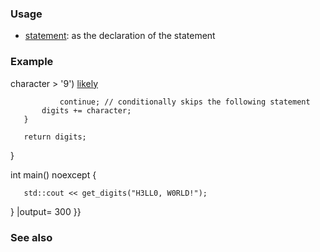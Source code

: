 {{cpp/keyword/title|{{tt|continue}}}}
{{cpp/keyword/navbar}}

===Usage===
* [[cpp/language/continue|{{tt|continue}} statement]]: as the declaration of the statement

===Example===
{{example
|code=
#include &lt;iostream&gt;
#include &lt;string&gt;

[[nodiscard]] constexpr auto get_digits(const std::string&amp; string) noexcept
{
    std::string digits{};

    for (const auto&amp; character: string)
    {
        if (character &lt; '0' {{!!}} character &gt; '9') [[likely]]
            continue; // conditionally skips the following statement
        digits += character;
    }
    
    return digits;
}

int main() noexcept
{
    std::cout &lt;&lt; get_digits("H3LL0, W0RLD!");
}
|output=
300
}}

===See also===
{{cpp/keyword/control flow kw list}}

{{langlinks|de|es|fr|it|ja|pt|ru|zh}}